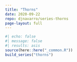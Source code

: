 ```yaml
---
title: "Thorns"
date: 2020-09-22
repo: djnavarro/series-thorns
page-layout: full
---
```

   
::: {.grid}
  
```r
#| echo: false
#| message: false
#| results: asis
source(here::here("_common.R"))
build_series("thorns")
```
   
:::
   
